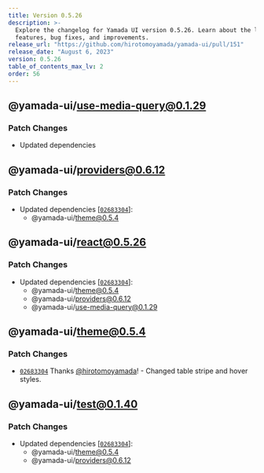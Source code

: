 ```yaml
---
title: Version 0.5.26
description: >-
  Explore the changelog for Yamada UI version 0.5.26. Learn about the latest
  features, bug fixes, and improvements.
release_url: "https://github.com/hirotomoyamada/yamada-ui/pull/151"
release_date: "August 6, 2023"
version: 0.5.26
table_of_contents_max_lv: 2
order: 56
---
```


## @yamada-ui/use-media-query@0.1.29

### Patch Changes

- Updated dependencies

## @yamada-ui/providers@0.6.12

### Patch Changes

- Updated dependencies \[[`02683304`](https://github.com/hirotomoyamada/yamada-ui/commit/026833049efc405664606cdb225d83123413c986)]:
  - @yamada-ui/theme@0.5.4

## @yamada-ui/react@0.5.26

### Patch Changes

- Updated dependencies \[[`02683304`](https://github.com/hirotomoyamada/yamada-ui/commit/026833049efc405664606cdb225d83123413c986)]:
  - @yamada-ui/theme@0.5.4
  - @yamada-ui/providers@0.6.12
  - @yamada-ui/use-media-query@0.1.29

## @yamada-ui/theme@0.5.4

### Patch Changes

- [`02683304`](https://github.com/hirotomoyamada/yamada-ui/commit/026833049efc405664606cdb225d83123413c986) Thanks [@hirotomoyamada](https://github.com/hirotomoyamada)! - Changed table stripe and hover styles.

## @yamada-ui/test@0.1.40

### Patch Changes

- Updated dependencies \[[`02683304`](https://github.com/hirotomoyamada/yamada-ui/commit/026833049efc405664606cdb225d83123413c986)]:
  - @yamada-ui/theme@0.5.4
  - @yamada-ui/providers@0.6.12
